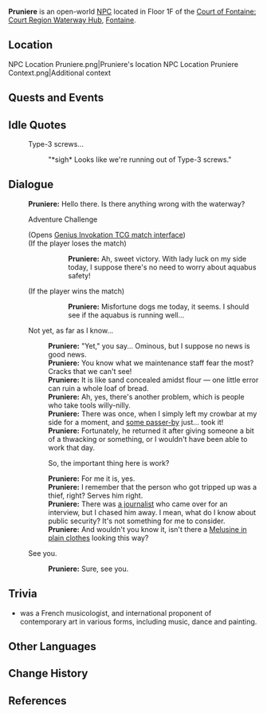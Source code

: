 {{Meta
<!-- Remove this template after adding the missing info -->
|missing_NPC_profile  = yes
}}
{{Character Infobox
|type             = Open-World NPC
|image            = NPC Pruniere.png
|realname         = <!-- Optional, if different from in-game name -->
|deceased         = <!-- Past (for deceased prior to events of the game) or free response -->
|region           = Fontaine
|location         = Fontaine
|affiliation      = 
|title            = Aquabus Maintenance Worker

|ancestry         = <!-- Clan/family -->
|father           = 
|mother           = 
|spouse           = 
|sibling          = 
|child            = 
|relative         = 

|voiceEN          = 
|voiceCN          = 
|voiceJP          = 
|voiceKR          = 
|dialoguereward   = 
}}
'''Pruniere''' is an open-world [[NPC]] located in Floor 1F of the [[Court of Fontaine: Court Region Waterway Hub]], [[Fontaine]].

==Location==
<gallery>
NPC Location Pruniere.png|Pruniere's location
NPC Location Pruniere Context.png|Additional context
</gallery>
<!--
==Profile==
''(To be added.)''

===Appearance===
''(To be added.)''
-->
==Quests and Events==
{{Quests and Events}}

==Idle Quotes==
{{Dialogue Start}}
: {{DIcon|Idle}} Type-3 screws...
:: {{A|VO Pruniere 01.ogg}} "*sigh* Looks like we're running out of Type-3 screws."
{{Dialogue End}}

==Dialogue==
{{Dialogue Start}}
:'''Pruniere:''' Hello there. Is there anything wrong with the waterway?
:{{DIcon|TCG}} Adventure Challenge
:;(Opens [[Genius Invokation TCG/Stage/Pruniere/Awaiting Feedback|Genius Invokation TCG match interface]])
:;(If the player loses the match)
:::'''Pruniere:''' Ah, sweet victory. With lady luck on my side today, I suppose there's no need to worry about aquabus safety!
:;(If the player wins the match)
:::'''Pruniere:''' Misfortune dogs me today, it seems. I should see if the aquabus is running well...
:{{DIcon}} Not yet, as far as I know...
::'''Pruniere:''' "Yet," you say... Ominous, but I suppose no news is good news.
::'''Pruniere:''' You know what we maintenance staff fear the most? Cracks that we can't see!
::'''Pruniere:''' It is like sand concealed amidst flour &mdash; one little error can ruin a whole loaf of bread.
::'''Pruniere:''' Ah, yes, there's another problem, which is people who take tools willy-nilly.
::'''Pruniere:''' There was once, when I simply left my crowbar at my side for a moment, and [[Monsieur Volonte Nouvelle|some passer-by]] just... took it!
::'''Pruniere:''' Fortunately, he returned it after giving someone a bit of a thwacking or something, or I wouldn't have been able to work that day.
::{{DIcon}} So, the important thing here is work?
::'''Pruniere:''' For me it is, yes.
::'''Pruniere:''' I remember that the person who got tripped up was a thief, right? Serves him right.
::'''Pruniere:''' There was [[Houallet|a journalist]] who came over for an interview, but I chased him away. I mean, what do I know about public security? It's not something for me to consider.
::'''Pruniere:''' And wouldn't you know it, isn't there a [[Rhemia|Melusine in plain clothes]] looking this way?
:{{DIcon}} See you.
::'''Pruniere:''' Sure, see you.
{{Dialogue End}}
<!--
==Event Dialogue==
===Event Name===
{{Dialogue Start}}
:'''{{subst:PAGENAME}}:'''
{{Dialogue End}}
-->
==Trivia==

* {{W|Henry Prunières}} was a French musicologist, and international proponent of contemporary art in various forms, including music, dance and painting.

==Other Languages==
{{Other Languages|default_hidden=1
|en      = Pruniere
|zhs     = 普吕尼埃
|zhs_rm  = Pǔlǚní'āi
|zht     = 普呂尼埃
|zht_rm  = Pǔlǚní'āi
|ja      = プルニエール
|ja_rm   = Purunieeru
|ko      = 프루니에
|es      = Prunière
|fr      = Prunière
|ru      = Прюньер
|th      = Pruniere
|vi      = Pruniere
|de      = Prunière
|id      = Pruniere
|pt      = Pruniere
|tr      = Pruniere
|it      = Prunière
}}

==Change History==
{{Change History|4.0}}

==References==
{{Reflist}}